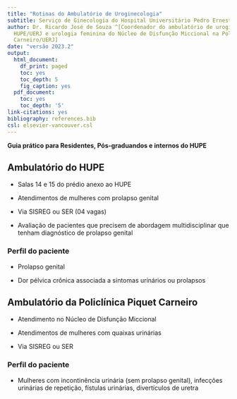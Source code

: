 ```yaml
---
title: "Rotinas do Ambulatório de Uroginecologia"
subtitle: Serviço de Ginecologia do Hospital Universitário Pedro Ernesto - UERJ
author: Dr. Ricardo José de Souza ^[Coordenador do ambulatório de uroginecologia no
  HUPE/UERJ e urologia feminina do Núcleo de Disfunção Miccional na Policlínica Piquet
  Carneiro/UERJ]
date: "versão 2023.2"
output:
  html_document:
    df_print: paged
    toc: yes
    toc_depth: 5
    fig_caption: yes
  pdf_document:
    toc: yes
    toc_depth: '5'
link-citations: yes
bibliography: references.bib
csl: elsevier-vancouver.csl
---
```


**Guia prático para Residentes, Pós-graduandos e internos do HUPE**

## **Ambulatório do HUPE**

-   Salas 14 e 15 do prédio anexo ao HUPE

-   Atendimentos de mulheres com prolapso genital

-   Via SISREG ou SER (04 vagas)

-   Avaliação de pacientes que precisem de abordagem multidisciplinar que tenham diagnóstico de prolapso genital

### **Perfil do paciente**

-   Prolapso genital

-   Dor pélvica crônica associada a sintomas urinários ou prolapsos

## **Ambulatório da Policlínica Piquet Carneiro**

-   Atendimento no Núcleo de Disfunção Miccional

-   Atendimentos de mulheres com quaixas urinárias

-   Via SISREG ou SER

### **Perfil do paciente**

-   Mulheres com incontinência urinária (sem prolapso genital), infecções urinárias de repetição, fístulas urinárias, divertículos de uretra
